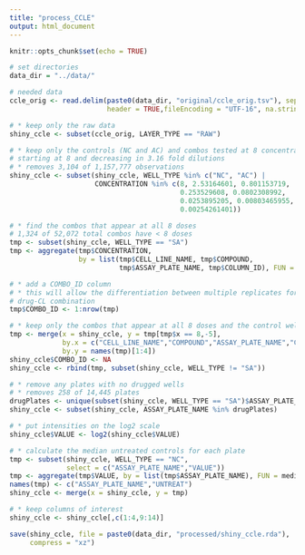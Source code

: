```yaml
---
title: "process_CCLE"
output: html_document
---
```


```r
knitr::opts_chunk$set(echo = TRUE)
```

```r
# set directories
data_dir = "../data/"

# needed data
ccle_orig <- read.delim(paste0(data_dir, "original/ccle_orig.tsv"), sep = "\t",
                        header = TRUE,fileEncoding = "UTF-16", na.strings = " ")
```

```r
# * keep only the raw data
shiny_ccle <- subset(ccle_orig, LAYER_TYPE == "RAW")

# * keep only the controls (NC and AC) and combos tested at 8 concentrations
# starting at 8 and decreasing in 3.16 fold dilutions
# * removes 3,104 of 1,157,777 observations
shiny_ccle <- subset(shiny_ccle, WELL_TYPE %in% c("NC", "AC") |
                     CONCENTRATION %in% c(8, 2.53164601, 0.801153719,
                                          0.253529608, 0.0802308992,
                                          0.0253895205, 0.00803465955,
                                          0.00254261401))

# * find the combos that appear at all 8 doses
# 1,324 of 52,072 total combos have < 8 doses
tmp <- subset(shiny_ccle, WELL_TYPE == "SA")
tmp <- aggregate(tmp$CONCENTRATION,
                 by = list(tmp$CELL_LINE_NAME, tmp$COMPOUND,
                           tmp$ASSAY_PLATE_NAME, tmp$COLUMN_ID), FUN = length)

# * add a COMBO_ID column
# * this will allow the differentiation between multiple replicates for each
# drug-CL combination
tmp$COMBO_ID <- 1:nrow(tmp)

# * keep only the combos that appear at all 8 doses and the control wells
tmp <- merge(x = shiny_ccle, y = tmp[tmp$x == 8,-5],
             by.x = c("CELL_LINE_NAME","COMPOUND","ASSAY_PLATE_NAME","COLUMN_ID"),
             by.y = names(tmp)[1:4])
shiny_ccle$COMBO_ID <- NA
shiny_ccle <- rbind(tmp, subset(shiny_ccle, WELL_TYPE != "SA"))

# * remove any plates with no drugged wells
# * removes 258 of 14,445 plates
drugPlates <- unique(subset(shiny_ccle, WELL_TYPE == "SA")$ASSAY_PLATE_NAME)
shiny_ccle <- subset(shiny_ccle, ASSAY_PLATE_NAME %in% drugPlates)

# * put intensities on the log2 scale
shiny_ccle$VALUE <- log2(shiny_ccle$VALUE)

# * calculate the median untreated controls for each plate
tmp <- subset(shiny_ccle, WELL_TYPE == "NC",
              select = c("ASSAY_PLATE_NAME","VALUE"))
tmp <- aggregate(tmp$VALUE, by = list(tmp$ASSAY_PLATE_NAME), FUN = median)
names(tmp) <- c("ASSAY_PLATE_NAME","UNTREAT")
shiny_ccle <- merge(x = shiny_ccle, y = tmp)

# * keep columns of interest
shiny_ccle <- shiny_ccle[,c(1:4,9:14)]
```

```r
save(shiny_ccle, file = paste0(data_dir, "processed/shiny_ccle.rda"),
     compress = "xz")
```
